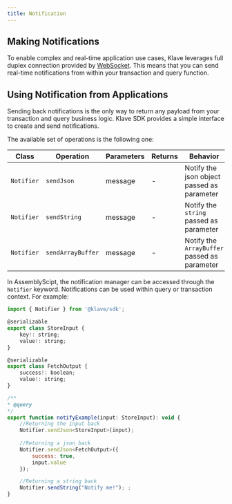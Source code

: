 ```yaml
---
title: Notification
---
```



## Making Notifications

To enable complex and real-time application use cases, Klave leverages full duplex connection provided by [WebSocket](https://en.wikipedia.org/wiki/WebSocket).
This means that you can send real-time notifications from within your transaction and query function.

## Using Notification from Applications

Sending back notifications is the only way to return any payload from your transaction and query business logic.
Klave SDK provides a simple interface to create and send notifications.

The available set of operations is the following one:

| Class  | Operation  | Parameters | Returns | Behavior |
|--------|------------|------------|---------|----------|
|`Notifier`| `sendJson`  | message | -  | Notify the json object passed as parameter |
|`Notifier`| `sendString` | message | - | Notify the `string` passed as parameter |
|`Notifier`| `sendArrayBuffer` | message | - | Notify the `ArrayBuffer` passed as parameter |


In AssemblyScipt, the notification manager can be accessed through the `Notifier` keyword. Notifications can be used within query or transaction context.
For example:
```js copy
import { Notifier } from '@klave/sdk';

@serializable
export class StoreInput {
    key!: string;
    value!: string;
}

@serializable
export class FetchOutput {
    success!: boolean;
    value!: string;
}

/**
* @query
*/
export function notifyExample(input: StoreInput): void {
    //Returning the input back
    Notifier.sendJson<StoreInput>(input); 
            
    //Returning a json back
    Notifier.sendJson<FetchOutput>({
        success: true,
        input.value
    });

    //Returning a string back
    Notifier.sendString("Notify me!"); ;
}
```        
